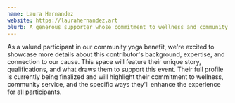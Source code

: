 ```yaml
---
name: Laura Hernandez
website: https://laurahernandez.art
blurb: A generous supporter whose commitment to wellness and community service makes our benefit event possible. Their partnership exemplifies values of compassion and connection.
---
```


As a valued participant in our community yoga benefit, we're excited to showcase more details about this contributor's background, expertise, and connection to our cause. This space will feature their unique story, qualifications, and what draws them to support this event. Their full profile is currently being finalized and will highlight their commitment to wellness, community service, and the specific ways they'll enhance the experience for all participants.